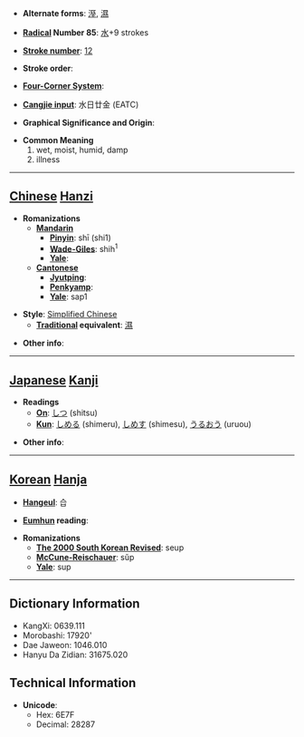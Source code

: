 * '''Alternate forms''': [[溼]], [[濕]]

* '''[[Wiktionary:Chinese radical index| Radical]] Number 85''': [[Wiktionary:Chinese radical index 水|水]]+9 strokes

* '''[[Wiktionary:Chinese total strokes index|Stroke number]]''': [[Wiktionary:Chinese total strokes index 12|12]]

* '''Stroke order''': 

* '''[[Wiktionary:Chinese four corner index|Four-Corner System]]''': 

* '''[[Wiktionary:Chinese Cangjie index|Cangjie input]]''': 水日廿金 (EATC)

* '''Graphical Significance and Origin''': 

* '''Common Meaning'''
*#wet, moist, humid, damp
*# illness


----

== [[Chinese]] [[Hanzi]] ==

* '''Romanizations'''
** '''[[Mandarin]]'''
*** '''[[Pinyin]]''': shī (shi1)
*** '''[[Wade-Giles]]''': shih<sup>1</sup>
*** '''[[Yale]]''': 
** '''[[Cantonese]]'''
*** '''[[Jyutping]]''':
*** '''[[Penkyamp]]''': 
*** '''[[Yale]]''': sap1

* '''Style''': [[Simplified Chinese]] 
** '''[[Traditional Chinese|Traditional]] equivalent''': [[濕]]

* '''Other info''': 

----

== [[Japanese]] [[Kanji]] ==

* '''Readings'''
** '''[[On]]''': [[しつ]] (shitsu)
** '''[[Kun]]''': [[しめる]] (shimeru), [[しめす]] (shimesu), [[うるおう]] (uruou)

* '''Other info''':  

----

== [[Korean]] [[Hanja]] ==

* '''[[Hangeul]]''': 습

* '''[[Eumhun]] reading''': 

* '''Romanizations'''
** '''[[The 2000 South Korean Revised Romanization|The 2000 South Korean Revised]]''': seup
** '''[[McCune-Reischauer]]''': sŭp
** '''[[Yale]]''': sup

----

== Dictionary Information ==

* KangXi: 0639.111
* Morobashi: 17920'
* Dae Jaweon: 1046.010
* Hanyu Da Zidian: 31675.020

== Technical Information ==

* '''Unicode''':
** Hex: 6E7F
** Decimal: 28287